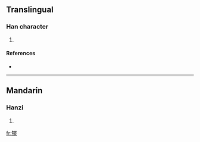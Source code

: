 ==Translingual==

===Han character===
{{Han char|rn=93|rad=牛|as=15|sn=19|four=2651<sub>1</sub>|canj=竹手田中心 (HQWLP)}}

# {{defn|Han|sort=牛15}}

====References====
* {{Han ref|kx=0704.410|dkj=20200|dj=1117.270|hdz=31821.070|uh=72A4|ud=29348|bh=F270|bd=62064}}

----

==Mandarin==

===Hanzi===
{{cmn-hanzi|pin=[[pí]] ([[pi2]])|wg=p'i<sup>2</sup>}}

# {{defn|Mandarin}}

[[fr:犤]]
